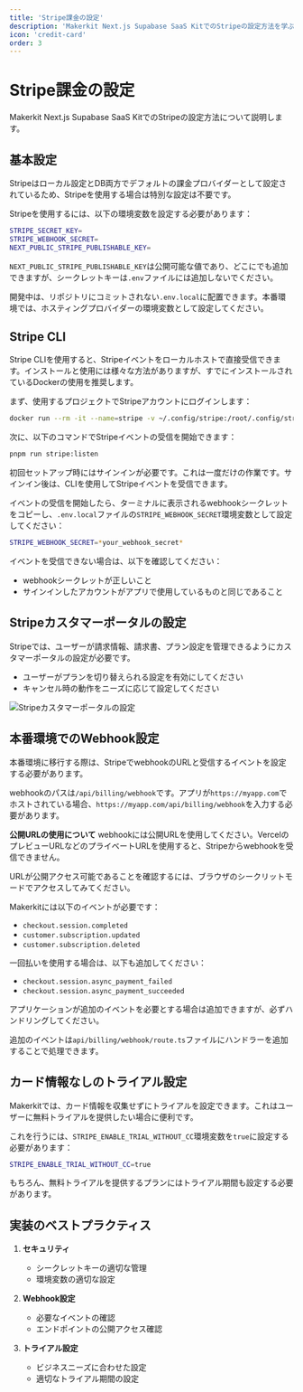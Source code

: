 ```yaml
---
title: 'Stripe課金の設定'
description: 'Makerkit Next.js Supabase SaaS KitでのStripeの設定方法を学ぶ'
icon: 'credit-card'
order: 3
---
```


# Stripe課金の設定

Makerkit Next.js Supabase SaaS KitでのStripeの設定方法について説明します。

## 基本設定

Stripeはローカル設定とDB両方でデフォルトの課金プロバイダーとして設定されているため、Stripeを使用する場合は特別な設定は不要です。

Stripeを使用するには、以下の環境変数を設定する必要があります：

```bash
STRIPE_SECRET_KEY=
STRIPE_WEBHOOK_SECRET=
NEXT_PUBLIC_STRIPE_PUBLISHABLE_KEY=
```

`NEXT_PUBLIC_STRIPE_PUBLISHABLE_KEY`は公開可能な値であり、どこにでも追加できますが、シークレットキーは`.env`ファイルには追加しないでください。

開発中は、リポジトリにコミットされない`.env.local`に配置できます。本番環境では、ホスティングプロバイダーの環境変数として設定してください。

## Stripe CLI

Stripe CLIを使用すると、Stripeイベントをローカルホストで直接受信できます。インストールと使用には様々な方法がありますが、すでにインストールされているDockerの使用を推奨します。

まず、使用するプロジェクトでStripeアカウントにログインします：

```bash
docker run --rm -it --name=stripe -v ~/.config/stripe:/root/.config/stripe stripe/stripe-cli:latest login
```

次に、以下のコマンドでStripeイベントの受信を開始できます：

```bash
pnpm run stripe:listen
```

初回セットアップ時にはサインインが必要です。これは一度だけの作業です。サインイン後は、CLIを使用してStripeイベントを受信できます。

イベントの受信を開始したら、ターミナルに表示されるwebhookシークレットをコピーし、`.env.local`ファイルの`STRIPE_WEBHOOK_SECRET`環境変数として設定してください：

```bash
STRIPE_WEBHOOK_SECRET=*your_webhook_secret*
```

イベントを受信できない場合は、以下を確認してください：

- webhookシークレットが正しいこと
- サインインしたアカウントがアプリで使用しているものと同じであること

## Stripeカスタマーポータルの設定

Stripeでは、ユーザーが請求情報、請求書、プラン設定を管理できるようにカスタマーポータルの設定が必要です。

- ユーザーがプランを切り替えられる設定を有効にしてください
- キャンセル時の動作をニーズに応じて設定してください

![Stripeカスタマーポータルの設定](./_images/stripe-customer-portal.webp)

## 本番環境でのWebhook設定

本番環境に移行する際は、StripeでwebhookのURLと受信するイベントを設定する必要があります。

webhookのパスは`/api/billing/webhook`です。アプリが`https://myapp.com`でホストされている場合、`https://myapp.com/api/billing/webhook`を入力する必要があります。

**公開URLの使用について**
webhookには公開URLを使用してください。VercelのプレビューURLなどのプライベートURLを使用すると、Stripeからwebhookを受信できません。

URLが公開アクセス可能であることを確認するには、ブラウザのシークリットモードでアクセスしてみてください。

Makerkitには以下のイベントが必要です：

- `checkout.session.completed`
- `customer.subscription.updated`
- `customer.subscription.deleted`

一回払いを使用する場合は、以下も追加してください：

- `checkout.session.async_payment_failed`
- `checkout.session.async_payment_succeeded`

アプリケーションが追加のイベントを必要とする場合は追加できますが、必ずハンドリングしてください。

追加のイベントは`api/billing/webhook/route.ts`ファイルにハンドラーを追加することで処理できます。

## カード情報なしのトライアル設定

Makerkitでは、カード情報を収集せずにトライアルを設定できます。これはユーザーに無料トライアルを提供したい場合に便利です。

これを行うには、`STRIPE_ENABLE_TRIAL_WITHOUT_CC`環境変数を`true`に設定する必要があります：

```bash
STRIPE_ENABLE_TRIAL_WITHOUT_CC=true
```

もちろん、無料トライアルを提供するプランにはトライアル期間も設定する必要があります。

## 実装のベストプラクティス

1. **セキュリティ**
   - シークレットキーの適切な管理
   - 環境変数の適切な設定

2. **Webhook設定**
   - 必要なイベントの確認
   - エンドポイントの公開アクセス確認

3. **トライアル設定**
   - ビジネスニーズに合わせた設定
   - 適切なトライアル期間の設定
